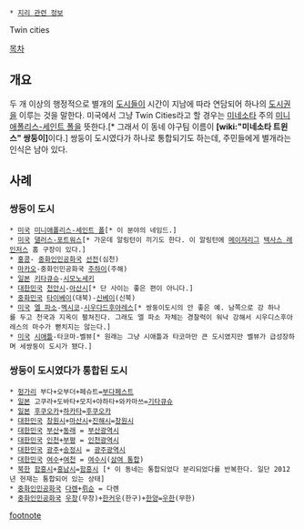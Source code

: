  * [[지리 관련 정보]]

Twin cities

[[목차]]
== 개요 ==
두 개 이상의 행정적으로 별개의 [[도시]]들이 시간이 지남에 따라 연담되어 하나의 [[도시권]]을 이루는 것을 말한다. 미국에서 그냥 Twin Cities라고 할 경우는 [[미네소타]] 주의 [[미니애폴리스-세인트 폴]]을 뜻한다.[* 그래서 이 동네 야구팀 이름이 '''[wiki:"미네소타 트윈스" 쌍둥이]'''이다.] 쌍둥이 도시였다가 하나로 통합되기도 하는데, 주민들에게 별개라는 인식은 남아 있다.

== 사례 ==
=== 쌍둥이 도시 ===
 * [[미국]] [[미니애폴리스-세인트 폴]][* 이 분야의 네임드.]
 * [[미국]] [[댈러스-포트워스]][* 가운데 알링턴이 끼기도 한다. 이 알링턴에 [[메이저리그]] [[텍사스 레인저스]] 홈 구장이 있다.]
 * [[홍콩]]- [[중화인민공화국]] [[선전]](심천)
 * [[마카오]]-중화인민공화국 [[주하이]](주해)
 * [[일본]] [[키타큐슈]]-[[시모노세키]]
 * [[대한민국]] [[천안시]]-[[아산시]][* 단 사이는 좋은 편이 아니다.]
 * [[중화민국]] [[타이베이]](대북)-[[신베이]](신북)
 * [[미국]] [[엘 파소]]-[[멕시코]]-[[시우다드후아레스]][* 쌍둥이도시의 안 좋은 예. 남쪽으로 강 하나를 두고 천국과 지옥이 펼쳐진다. 그래도 엘 파소 자체는 경찰력이 워낙 강해서 시우디스후아레스의 마수가 뻗치지는 않는다.]
 * [[미국]] [[시애틀]]-타코마-벨뷰[* 원래는 그냥 시애틀과 타코마만 큰 도시였지만 벨뷰가 급성장하며 세쌍둥이 도시가 됐다.]

=== 쌍둥이 도시였다가 통합된 도시 ===
 * [[헝가리]] 부다+오부더+페슈트=[[부다페스트]]
 * [[일본]] 고쿠라+도바타+모지+야하타+와카마쓰=[[기타큐슈]]
 * [[일본]] [[후쿠오카]]+[[하카타]]=[[후쿠오카]]
 * [[대한민국]] [[창원시/통합전|창원시]]+[[마산|마산시]]+[[진해구|진해시]]=[[창원시]]
 * [[대한민국]] [[부산]]+[[동래]] = [[부산광역시]]
 * [[대한민국]] [[인천]]+[[부평]] = [[인천광역시]]
 * [[대한민국]] [[광주]]+[[송정시]] = [[광주광역시]]
 * [[대한민국]] [[여수]]+[[여천]] = [[여수시]]([[삼여 통합]])
 * [[북한]] [[함흥시]]+[[흥남시]]=[[함흥시]] [* 이 동네는 통합되었다 분리되었다를 반복한다. 일단 2012년 현재는 통합되어 있는 상태]
 * [[중화인민공화국]] [[다롄]]+[[뤼순]] = 다롄
 * [[중화인민공화국]] [[우창]](무창)+[[한커우]](한구)+[[한양]]=[[우한]](무한)

[[footnote]]
